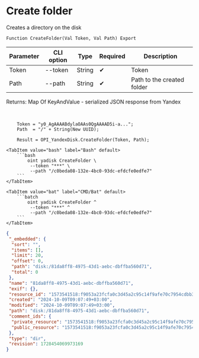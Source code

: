 ﻿---
sidebar_position: 2
---


# Create folder
 Creates a directory on the disk



`Function CreateFolder(Val Token, Val Path) Export`

  | Parameter | CLI option | Type | Required | Description |
  |-|-|-|-|-|
  | Token | --token | String | &#x2714; | Token |
  | Path | --path | String | &#x2714; | Path to the created folder |

  
  Returns:  Map Of KeyAndValue - serialized JSON response from Yandex

<br/>




```bsl title="1C:Enterprise/OneScript code example"
    Token = "y0_AgAAAABdylaOAAs0QgAAAAD5i-a...";
    Path  = "/" + String(New UUID);

    Result = OPI_YandexDisk.CreateFolder(Token, Path);
```
 

 <Tabs>
  
    <TabItem value="bash" label="Bash" default>
        ```bash
            oint yadisk CreateFolder \
             --token "***" \
             --path "/c0beda08-132e-4bc0-93dc-efdcfe0edfe7"
        ```
    </TabItem>
  
    <TabItem value="bat" label="CMD/Bat" default>
        ```batch
            oint yadisk CreateFolder ^
             --token "***" ^
             --path "/c0beda08-132e-4bc0-93dc-efdcfe0edfe7"
        ```
    </TabItem>
</Tabs>


```json title="Result"
{
 "_embedded": {
  "sort": "",
  "items": [],
  "limit": 20,
  "offset": 0,
  "path": "disk:/81da8ff8-4975-43d1-aebc-dbffba560d71",
  "total": 0
 },
 "name": "81da8ff8-4975-43d1-aebc-dbffba560d71",
 "exif": {},
 "resource_id": "1573541518:f9053a23fcfa0c3d45a2c95c14f9afe70c7954cdbb35c58bf2f16a61ed289880",
 "created": "2024-10-09T09:07:49+03:00",
 "modified": "2024-10-09T09:07:49+03:00",
 "path": "disk:/81da8ff8-4975-43d1-aebc-dbffba560d71",
 "comment_ids": {
  "private_resource": "1573541518:f9053a23fcfa0c3d45a2c95c14f9afe70c7954cdbb35c58bf2f16a61ed289880",
  "public_resource": "1573541518:f9053a23fcfa0c3d45a2c95c14f9afe70c7954cdbb35c58bf2f16a61ed289880"
 },
 "type": "dir",
 "revision": 1728454069973169
}
```

